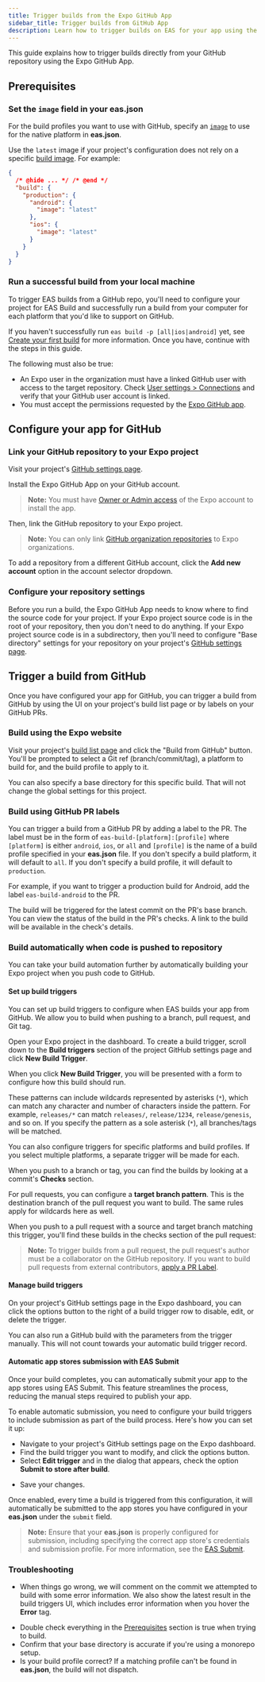 ```yaml
---
title: Trigger builds from the Expo GitHub App
sidebar_title: Trigger builds from GitHub App
description: Learn how to trigger builds on EAS for your app using the Expo GitHub App.
---
```



This guide explains how to trigger builds directly from your GitHub repository using the Expo GitHub App.

## Prerequisites

### Set the `image` field in your eas.json

For the build profiles you want to use with GitHub, specify an [`image`](/eas/json/#image) to use for the native platform in **eas.json**.

Use the `latest` image if your project's configuration does not rely on a specific [build image](/build-reference/infrastructure/). For example:

```json eas.json
{
  /* @hide ... */ /* @end */
  "build": {
    "production": {
      "android": {
        "image": "latest"
      },
      "ios": {
        "image": "latest"
      }
    }
  }
}
```

### Run a successful build from your local machine

To trigger EAS builds from a GitHub repo, you'll need to configure your project for EAS Build and successfully run a build from your computer for each platform that you'd like to support on GitHub.

If you haven't successfully run `eas build -p [all|ios|android]` yet, see [Create your first build](/build/setup/) for more information. Once you have, continue with the steps in this guide.

The following must also be true:

- An Expo user in the organization must have a linked GitHub user with access to the target repository. Check [User settings > Connections](https://expo.dev/settings#connections) and verify that your GitHub user account is linked.
- You must accept the permissions requested by the [Expo GitHub app](https://github.com/settings/installations).

## Configure your app for GitHub

### Link your GitHub repository to your Expo project

Visit your project's [GitHub settings
page](https://expo.dev/accounts/[account]/projects/[projectName]/github).

<ContentSpotlight
  alt="The project GitHub settings page"
  src="/static/images/eas-build/build-from-github/project-github-page.png"
/>

Install the Expo GitHub App on your GitHub account.

> **Note:** You must have [Owner or Admin access](/accounts/account-types/#manage-access) of the Expo account to install the app.

<ContentSpotlight
  alt="The GitHub app installation UI"
  src="/static/images/eas-build/build-from-github/install-github-app.png"
/>

Then, link the GitHub repository to your Expo project.

> **Note:** You can only link [GitHub organization repositories](https://docs.github.com/en/organizations) to Expo organizations.

<ContentSpotlight
  alt="The repository selector on the Expo project GitHub settings page"
  src="/static/images/eas-build/build-from-github/connect-a-repository.png"
  className="max-w-[600px]"
/>

To add a repository from a different GitHub account, click the **Add new account** option in the account selector dropdown.

<ContentSpotlight
  alt="The account selector on the Expo project GitHub settings page"
  src="/static/images/eas-build/build-from-github/add-new-account.png"
  className="max-w-[400px]"
/>

### Configure your repository settings

Before you run a build, the Expo GitHub App needs to know where to find the source code for your project. If your Expo
project source code is in the root of your repository, then you don't need to do anything. If your
Expo project source code is in a subdirectory, then you'll need to configure "Base directory"
settings for your repository on your project's [GitHub settings
page](https://expo.dev/accounts/[account]/projects/[projectName]/github).

<ContentSpotlight
  alt="The base directory input on the Expo project GitHub settings page"
  src="/static/images/eas-build/build-from-github/specify-base-directory.png"
/>

## Trigger a build from GitHub

Once you have configured your app for GitHub, you can trigger a build from GitHub by using the UI on your project's build list page or by labels on your GitHub PRs.

### Build using the Expo website

Visit your project's [build list
page](https://expo.dev/accounts/[account]/projects/[projectName]/builds) and click the "Build from
GitHub" button. You'll be prompted to select a Git ref (branch/commit/tag), a platform to build
for, and the build profile to apply to it.

You can also specify a base directory for this specific build. That will not change the global
settings for this project.

<ContentSpotlight
  alt="The build from GitHub UI on the Expo project builds list page"
  src="/static/images/eas-build/build-from-github/github-build-ui.png"
/>

### Build using GitHub PR labels

You can trigger a build from a GitHub PR by adding a label to the PR. The label must be in the form
of `eas-build-[platform]:[profile]` where `[platform]` is either `android`, `ios`, or `all` and
`[profile]` is the name of a build profile specified in your **eas.json** file. If you don't specify
a build platform, it will default to `all`. If you don't specify
a build profile, it will default to `production`.

For example, if
you want to trigger a production build for Android, add the label `eas-build-android` to the PR.

<ContentSpotlight
  alt="A PR with the eas-build label and live status checks"
  src="/static/images/eas-build/build-from-github/eas-build-label.png"
/>

The build will be triggered for the latest commit on the PR's base branch. You can view the status
of the build in the PR's checks. A link to the build will be available in the check's details.

<ContentSpotlight
  alt="EAS Build check details on a GitHub PR"
  src="/static/images/eas-build/build-from-github/gh-check-details.png"
/>

### Build automatically when code is pushed to repository

You can take your build automation further by automatically building your Expo project when you push code to GitHub.

#### Set up build triggers

You can set up build triggers to configure when EAS builds your app from GitHub. We allow you to build when pushing to a branch, pull request, and Git tag.

Open your Expo project in the dashboard. To create a build trigger, scroll down to the **Build
triggers** section of the project GitHub settings page and click **New Build Trigger**.

<ContentSpotlight
  alt="The build triggers section on the Expo project GitHub settings page"
  src="/static/images/eas-build/build-from-github/empty-build-triggers-table.png"
/>

When you click **New Build Trigger**, you will be presented with a form to configure how this build should run.

These patterns can include wildcards represented by asterisks (`*`), which can match any character and number of characters inside the pattern. For example, `releases/*` can match `releases/`, `release/1234`, `release/genesis`, and so on. If you specify the pattern as a sole asterisk (`*`), all branches/tags will be matched.

<ContentSpotlight
  alt="The default state of the new build trigger form"
  src="/static/images/eas-build/build-from-github/empty-build-trigger-form.png"
/>

You can also configure triggers for specific platforms and build profiles. If you select multiple
platforms, a separate trigger will be made for each.

<ContentSpotlight
  alt="A filled-out version of the new build trigger form"
  src="/static/images/eas-build/build-from-github/filled-build-trigger-form.png"
/>

<ContentSpotlight
  alt="The build triggers section on the Expo project GitHub settings page filled with build triggers"
  src="/static/images/eas-build/build-from-github/filled-build-triggers-table.png"
/>

When you push to a branch or tag, you can find the builds by looking at a commit's **Checks** section.

<ContentSpotlight
  alt="The GitHub checks section on a branch commit"
  src="/static/images/eas-build/build-from-github/builds-executed-automatically-on-branch.png"
/>

<ContentSpotlight
  alt="The GitHub checks section on a tag commit"
  src="/static/images/eas-build/build-from-github/tag-triggered-build.png"
/>

For pull requests, you can configure a **target branch pattern**. This is the destination branch of the pull request you want to build. The same rules apply for wildcards here as well.

<ContentSpotlight
  alt="The build trigger form for pull request"
  src="/static/images/eas-build/build-from-github/pull-request-trigger-form.png"
/>

When you push to a pull request with a source and target branch matching this trigger, you'll find
these builds in the checks section of the pull request:

<ContentSpotlight
  alt="The GitHub checks section on a pull request"
  src="/static/images/eas-build/build-from-github/pull-request-triggered-build.png"
/>

> **Note:** To trigger builds from a pull request, the pull request's author must be a collaborator
> on the GitHub repository. If you want to build pull requests from external contributors, [apply a PR Label](#build-using-github-pr-labels).

#### Manage build triggers

On your project's GitHub settings page in the Expo dashboard, you can click the options button to the right of
a build trigger row to disable, edit, or delete the trigger.

<ContentSpotlight
  alt="The options button on the build trigger row"
  src="/static/images/eas-build/build-from-github/edit-trigger-option.png"
  className="max-w-[320px]"
/>

You can also run a GitHub build with the parameters from the trigger manually. This will not count towards your automatic build trigger record.

#### Automatic app stores submission with EAS Submit

Once your build completes, you can automatically submit your app to the app stores using EAS Submit. This feature streamlines the process, reducing the manual steps required to publish your app.

To enable automatic submission, you need to configure your build triggers to include submission as part of the build process. Here's how you can set it up:

- Navigate to your project's GitHub settings page on the Expo dashboard.
- Find the build trigger you want to modify, and click the options button.
- Select **Edit trigger** and in the dialog that appears, check the option **Submit to store after build**.

<ContentSpotlight
  alt="The EAS Submit form fields on the trigger edit form"
  src="/static/images/eas-build/build-from-github/eas-submit-form-fields.png"
  className="max-w-[640px]"
/>

- Save your changes.

<ContentSpotlight
  alt="An enabled build trigger with automatic submission enabled"
  src="/static/images/eas-build/build-from-github/auto-submit-trigger-column.png"
  className="max-w-[400px]"
/>

Once enabled, every time a build is triggered from this configuration, it will automatically be submitted to the app stores you have configured in your **eas.json** under the `submit` field.

> **Note:** Ensure that your **eas.json** is properly configured for submission, including specifying the correct app store's credentials and submission profile. For more information, see the [EAS Submit](/submit/eas-json/).

### Troubleshooting

- When things go wrong, we will comment on the commit we attempted to build with some error information. We also show the latest result in the build triggers UI, which includes error information when you hover the **Error** tag.

<ContentSpotlight
  alt="Status UI on the build trigger UI"
  src="/static/images/eas-build/build-from-github/trigger-troubleshooting-status.png"
  className="max-w-[200px]"
/>

- Double check everything in the [Prerequisites](#prerequisites) section is true when trying to build.
- Confirm that your base directory is accurate if you're using a monorepo setup.
- Is your build profile correct? If a matching profile can't be found in **eas.json**, the build will not dispatch.
